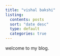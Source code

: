 ```yaml
---
title: "vishal bakshi"
listing:
  contents: posts
  sort: "date desc"
  type: default
  categories: true
---
```


welcome to my blog.

